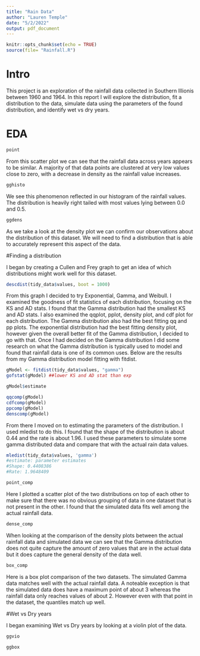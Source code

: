 ```yaml
---
title: "Rain Data"
author: "Lauren Temple"
date: "5/2/2022"
output: pdf_document
---
```


```r
knitr::opts_chunk$set(echo = TRUE)
source(file= "Rainfall.R")
```

# Intro

This project is an exploration of the rainfall data collected in Southern Illionis between 1960 and 1964. In this report I will explore the distribution, fit a distribution to the data, simulate data using the parameters of the found distribution, and identify wet vs dry years. 

# EDA

```r
point
```

From this scatter plot we can see that the rainfall data across years appears to be similar. A majority of that data points are clustered at very low values close to zero, with a decrease in density as the rainfall value increases. 

```r
gghisto
```
We see this phenomenon reflected in our histogram of the rainfall values. The distribution is heavily right tailed with most values lying between 0.0 and 0.5.

```r
ggdens
```
As we take a look at the density plot we can confirm our observations about the distribution of this dataset. We will need to find a distribution that is able to accurately represent this aspect of the data. 

#Finding a distribution

I began by creating a Cullen and Frey graph to get an idea of which distributions might work well for this dataset.

```r
descdist(tidy_data$values, boot = 1000)
```

From this graph I decided to try Exponential, Gamma, and Weibull. I examined the goodness of fit statistics of each distribution, focusing on the KS and AD stats. I found that the Gamma distribution had the smallest KS and AD stats. I also examined the qqplot, pplot, density plot, and cdf plot for each distribution. The Gamma distribution also had the best fitting qq and pp plots. The exponential distribution had the best fitting density plot, however given the overall better fit of the Gamma distribution, I decided to go with that. Once I had decided on the Gamma distribution I did some research on what the Gamma distribution is typically used to model and found that rainfall data is one of its common uses. Below are the results from my Gamma distribution model fitting with fitdist. 


```r
gModel <- fitdist(tidy_data$values, "gamma")
gofstat(gModel) ##lower KS and AD stat than exp
```

```r
gModel$estimate
```

```r
qqcomp(gModel)
cdfcomp(gModel)
ppcomp(gModel)
denscomp(gModel)
```

From there I moved on to estimating the parameters of the distribution. I used mledist to do this. I found that the shape of the distribution is about 0.44 and the rate is about 1.96. I used these parameters to simulate some gamma distributed data and compare that with the actual rain data values. 
```r
mledist(tidy_data$values, 'gamma')
#estimate: parameter estimates
#Shape: 0.4408386
#Rate: 1.9648409
```

```r
point_comp
```
Here I plotted a scatter plot of the two distributions on top of each other to make sure that there was no obvious grouping of data in one dataset that is not present in the other. I found that the simulated data fits well among the actual rainfall data. 

```r
dense_comp
```

When looking at the comparison of the density plots between the actual rainfall data and simulated data we can see that the Gamma distribution does not quite capture the amount of zero values that are in the actual data but it does capture the general density of the data well. 

```r
box_comp
```

Here is a box plot comparison of the two datasets. The simulated Gamma data matches well with the actual rainfall data. A noteable exception is that the simulated data does have a maximum point of about 3 whereas the rainfall data only reaches values of about 2. However even with that point in the dataset, the quantiles match up well. 

#Wet vs Dry years

I began examining Wet vs Dry years by looking at a violin plot of the data. 
```r
ggvio
```

```r
ggbox
```
